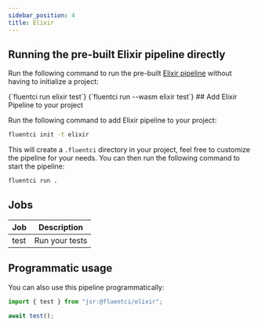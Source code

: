 ```yaml
---
sidebar_position: 4
title: Elixir
---
```


## Running the pre-built Elixir pipeline directly

Run the following command to run the pre-built [Elixir pipeline](https://github.com/fluent-ci-templates/elixir-pipeline) without having to initialize a project:


<Tabs>
  <TabItem value="dagger" label="Dagger">
    <CodeBlock language="bash">
      {`fluentci run elixir test`}
    </CodeBlock>
  </TabItem>
  <TabItem value="wasm" label="Wasm">
    <CodeBlock language="bash">
      {`fluentci run --wasm elixir test`}

</CodeBlock>
</TabItem>
</Tabs>
## Add Elixir Pipeline to your project

Run the following command to add Elixir pipeline to your project:

```bash
fluentci init -t elixir
```

This will create a `.fluentci` directory in your project, feel free to customize the pipeline for your needs.
You can then run the following command to start the pipeline:

```bash
fluentci run .
```

## Jobs

| Job  | Description    |
| ---- | -------------- |
| test | Run your tests |

## Programmatic usage

You can also use this pipeline programmatically:

```ts
import { test } from "jsr:@fluentci/elixir";

await test();
```

